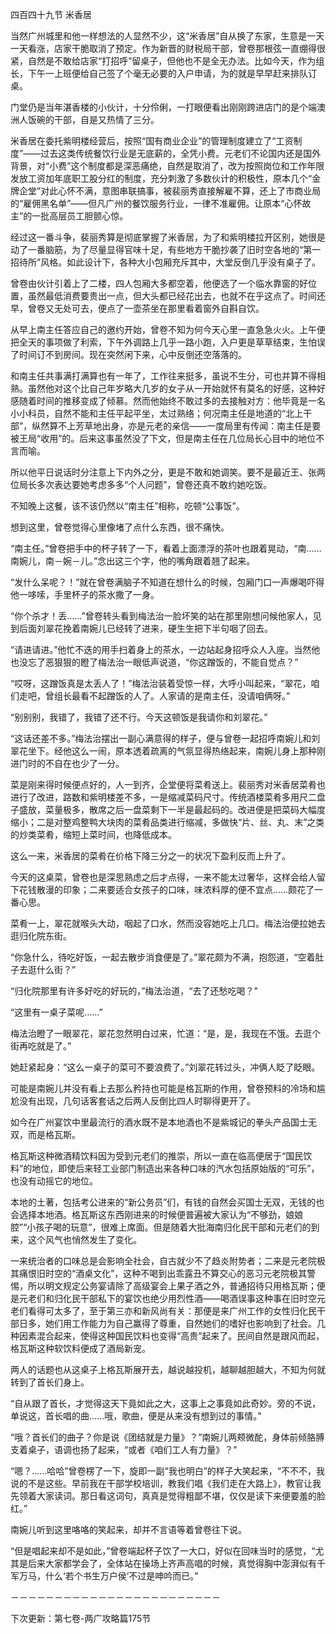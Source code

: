 

四百四十九节 米香居

当然广州城里和他一样想法的人显然不少，这“米香居”自从换了东家，生意是一天一天看涨，店家干脆取消了预定。作为新晋的财税局干部，曾卷那根弦一直绷得很紧，自然是不敢给店家“打招呼”留桌子，但他也不是全无办法。比如今天，作为组长，下午一上班便给自己签了个毫无必要的入户申请，为的就是早早赶来排队订桌。

门堂仍是当年湛香楼的小伙计，十分伶俐，一打眼便看出刚刚跨进店门的是个端澳洲人饭碗的干部，自是又热情了三分。

米香居在委托紫明楼经营后，按照“国有商业企业”的管理制度建立了“工资制度”――过去这类传统餐饮行业是无底薪的，全凭小费。元老们不论国内还是国外背景，对“小费”这个制度都是深恶痛绝，自然是取消了，改为按照岗位和工作年限发放工资加年底职工股分红的制度，充分刺激了多数伙计的积极性，原本几个“金牌企堂”对此心怀不满，意图串联搞事，被裴丽秀直接解雇不算，还上了市商业局的“雇佣黑名单”――但凡广州的餐饮服务行业，一律不准雇佣。让原本“心怀故主”的一批高层员工胆颤心惊。

经过这一番斗争，裴丽秀算是彻底掌握了米香居，为了和紫明楼拉开区别，她很是动了一番脑筋，为了尽量显得官味十足，有些地方干脆抄袭了旧时空各地的“第一招待所”风格。如此设计下，各种大小包厢充斥其中，大堂反倒几乎没有桌子了。

曾卷由伙计引着上了二楼，四人包厢大多都空着，他便选了一个临水靠窗的好位置，虽然最低消费要贵出一点，但大头都已经花出去，也就不在乎这点了。时间还早，曾卷又无处可去，便点了一壶茶坐在那里看着窗外自斟自饮。

从早上南主任答应自己的邀约开始，曾卷不知为何今天心里一直急急火火。上午便把全天的事项做了利索，下午外调路上几乎一路小跑，入户更是草草结束，生怕误了时间订不到房间。现在突然闲下来，心中反倒还空落落的。

和南主任共事满打满算也有一年了，工作往来挺多，虽说不生分，可也并算不得相熟。虽然他对这个比自己年岁略大几岁的女子从一开始就怀有莫名的好感，这种好感随着时间的推移变成了倾慕。然而他始终不敢过多的去接触对方：他毕竟是一名小小科员，自然不能和主任平起平坐，太过熟络；何况南主任是地道的“北上干部”，纵然算不上芳草地出身，亦是元老的亲信――一度局里有传闻：南主任是要被王局“收用”的。后来这事虽然没了下文，但是南主任在几位局长心目中的地位不言而喻。

所以他平日说话时分注意上下内外之分，更是不敢和她调笑。要不是最近王、张两位局长多次表达要她考虑多多“个人问题”，曾卷还真不敢约她吃饭。

不知晚上这餐，该不该仍然以“南主任”相称，吃顿“公事饭”。

想到这里，曾卷觉得心里像堵了点什么东西，很不痛快。

“南主任。”曾卷把手中的杯子转了一下，看着上面漂浮的茶叶也跟着晃动，“南……南婉儿，南－婉－儿。”念出这三个字，他的嘴角跟着翘了起来。

“发什么呆呢？！”就在曾卷满脑子不知道在想什么的时候，包厢门口一声爆喝吓得他一哆嗦，手里杯子的茶水撒了一身。

“你个杀才！丢……”曾卷转头看到梅法治一脸坏笑的站在那里刚想问候他家人，见到后面刘翠花挽着南婉儿已经转了进来，硬生生把下半句咽了回去。

“请进请进。”他忙不迭的用手扫着身上的茶水，一边站起身招呼众人入座。当然他也没忘了恶狠狠的瞪了梅法治一眼低声说道，“你这蹭饭的，不能自觉点？”

“哎呀，这蹭饭真是太丢人了！”梅法治装着受惊一样，大呼小叫起来，“翠花，咱们走吧，曾组长最看不起蹭饭的人了。人家请的是南主任，没请咱俩呀。”

“别别别，我错了，我错了还不行。今天这顿饭是我请你和刘翠花。”

“这话还差不多。”梅法治摆出一副心满意得的样子，便与曾卷一起招呼南婉儿和刘翠花坐下。经他这么一闹，原本透着疏离的气氛显得热络起来，南婉儿身上那种刚进门时的不自在也少了一分。

菜是刚来得时候便点好的，人一到齐，企堂便将菜肴送上。裴丽秀对米香居菜肴也进行了改进，路数和紫明楼差不多，一是缩减菜码尺寸。传统酒楼菜肴多用尺二盘子盛放，菜量极多，散席之后一盘菜剩下一半是最起码的。改进便是把菜码大幅度缩小；二是对整鸡整鸭大块肉的菜肴品类进行缩减，多做快“片、丝、丸、末”之类的炒类菜肴，缩短上菜时间，也降低成本。

这么一来，米香居的菜肴在价格下降三分之一的状况下盈利反而上升了。

今天的这桌菜，曾卷也是深思熟虑之后才点得，一来不能太过奢华，这样会给人留下花钱散漫的印象；二来要适合女孩子的口味，味浓料厚的便不宜点……颇花了一番心思。

菜肴一上，翠花就喉头大动，咽起了口水，然而没容她吃上几口。梅法治便拉她去逛归化院东街。

“你急什么，待吃好饭，一起去散步消食便是了。”翠花颇为不满，抱怨道，“空着肚子去逛什么街？”

“归化院那里有许多好吃的好玩的，”梅法治道，“去了还愁吃喝？”

“这里有一桌子菜呢……”

梅法治瞪了一眼翠花，翠花忽然明白过来，忙道：“是，是，我现在不饿。去逛个街再吃就是了。”

她赶紧起身：“这么一桌子的菜可不要浪费了。”刘翠花转过头，冲俩人眨了眨眼。

可能是南婉儿并没有看上去那么矜持也可能是格瓦斯的作用，曾卷预料的冷场和尴尬没有出现，几句话客套话之后两人反倒比四人时聊得更开了。

如今在广州宴饮中里最流行的酒水既不是本地酒也不是紫城记的拳头产品国士无双，而是格瓦斯。

格瓦斯这种微酒精饮料因为受到元老们的推崇，所以一直在临高便居于“国民饮料”的地位，即使后来轻工业部门制造出来各种口味的汽水包括原始版的“可乐”，也没有动摇它的地位。

本地的土著，包括考公进来的“新公务员”们，有钱的自然会买国士无双，无钱的也会选择本地酒。格瓦斯这东西刚进来的时候便普遍被大家认为“不够劲，娘娘腔”“小孩子喝的玩意”，很难上席面。但是随着大批海南归化民干部和元老们的到来，这个风气也悄然发生了变化。

一来统治者的口味总是会影响全社会，自古就少不了趋炎附势者；二来是元老院极其痛恨旧时空的“酒桌文化”，这种不喝到出乖露丑不算交心的恶习元老院极其警惕，所以明文规定公务宴请除了高级宴会上果子酒之外，普通招待只用格瓦斯；便是元老们和归化民干部私下的宴饮也绝少用烈性酒――喝酒误事这种事在旧时空元老们看得可太多了，至于第三亦和新风尚有关：那便是来广州工作的女性归化民干部日多，她们用工作能力为自己赢得了尊重，自然她们的嗜好也影响到了社会。几种因素混合起来，使得这种国民饮料也变得“高贵”起来了。民间自然是跟风而起，格瓦斯这种软饮料便成了酒局新宠。

两人的话题也从这桌子上格瓦斯展开去，越说越投机，越聊越胆越大，不知为何就转到了首长们身上。

“自从跟了首长，才觉得这天下竟如此之大，这事上之事竟如此奇妙。旁的不说，单说这，首长唱的曲……哦，歌曲，便是从来没有想到过的事情。”

“哦？首长们的曲子？你是说《团结就是力量》？”南婉儿两颊微酡，身体前倾胳膊支着桌子，语调也扬了起来，“或者《咱们工人有力量》？”

“嗯？……哈哈”曾卷楞了一下，旋即一副“我也明白”的样子大笑起来，“不不不，我说的不是这些。早前我在干部学校培训，教我们唱《我们走在大路上》，教官让我先领着大家读词。那日看这词句，真真是觉得粗鄙不堪，仅仅是读下来便要羞的脸红。”

南婉儿听到这里咯咯的笑起来，却并不言语等着曾卷往下说。

“但是唱起来却不是如此，”曾卷端起杯子饮了一大口，好似在回味当时的感觉，“尤其是后来大家都学会了，全体站在操场上齐声高唱的时候，真觉得胸中澎湃似有千军万马，什么‘若个书生万户侯’不过是呻吟而已。”

－－－－－－－－－－－－－－－－－－－－－－－－

下次更新：第七卷-两广攻略篇175节

